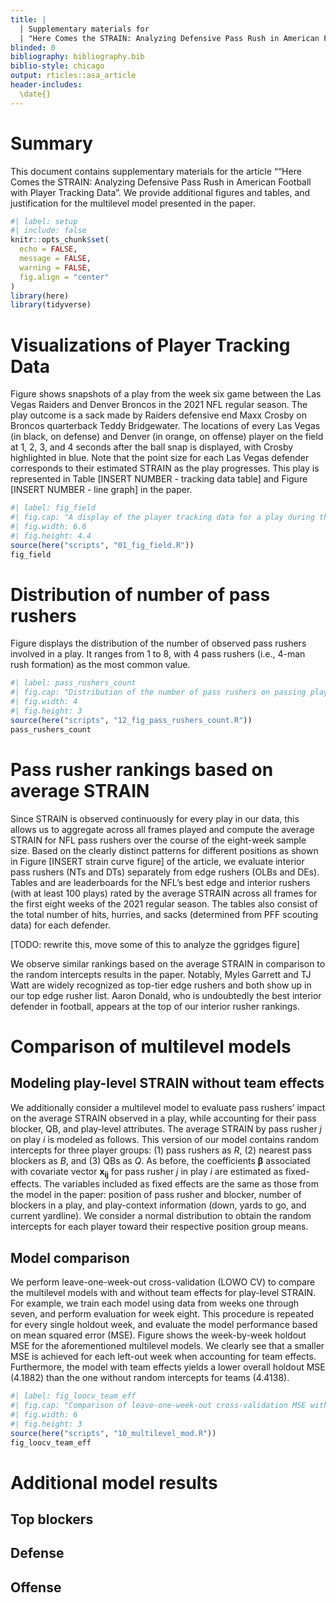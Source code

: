 ```yaml
---
title: |
  | Supplementary materials for
  | "Here Comes the STRAIN: Analyzing Defensive Pass Rush in American Football with Player Tracking Data"
blinded: 0
bibliography: bibliography.bib
biblio-style: chicago
output: rticles::asa_article
header-includes:
  \date{}
---
```


\spacingset{1.45}

# Summary

This document contains supplementary materials for the article ""Here Comes the STRAIN: Analyzing Defensive Pass Rush in American Football with Player Tracking Data".
We provide additional figures and tables, and justification for the multilevel model presented in the paper.

```r
#| label: setup
#| include: false
knitr::opts_chunk$set(
  echo = FALSE,
  message = FALSE,
  warning = FALSE,
  fig.align = "center"
)
library(here)
library(tidyverse)
```

# Visualizations of Player Tracking Data

Figure \ref{fig:fig_field} shows snapshots of a play from the week six game between the Las Vegas Raiders and Denver Broncos in the 2021 NFL regular season.
The play outcome is a sack made by Raiders defensive end Maxx Crosby on Broncos quarterback Teddy Bridgewater.
The locations of every Las Vegas (in black, on defense) and Denver (in orange, on offense) player on the field at 1, 2, 3, and 4 seconds after the ball snap is displayed, with Crosby highlighted in blue.
Note that the point size for each Las Vegas defender corresponds to their estimated STRAIN as the play progresses.
This play is represented in Table [INSERT NUMBER - tracking data table] and Figure [INSERT NUMBER - line graph] in the paper.

```r
#| label: fig_field
#| fig.cap: "A display of the player tracking data for a play during the Las Vegas Raiders (defense, in black) versus Denver Broncos (offense, in orange) NFL game on October 17, 2021. Raiders DE Maxx Crosby is highlighted in blue. For each Raiders defender, the point size indicates their individual STRAIN value, with larger points suggesting larger STRAIN. Snapshots are captured at 1, 2, 3, and 4 seconds after the ball snap."
#| fig.width: 6.6
#| fig.height: 4.4
source(here("scripts", "01_fig_field.R"))
fig_field
```

# Distribution of number of pass rushers

Figure \ref{fig:pass_rushers_count} displays the distribution of the number of observed pass rushers involved in a play.
It ranges from 1 to 8, with 4 pass rushers (i.e., 4-man rush formation) as the most common value.

```r
#| label: pass_rushers_count
#| fig.cap: "Distribution of the number of pass rushers on passing plays."
#| fig.width: 4
#| fig.height: 3
source(here("scripts", "12_fig_pass_rushers_count.R"))
pass_rushers_count
```

# Pass rusher rankings based on average STRAIN

Since STRAIN is observed continuously for every play in our data, this allows us to aggregate across all frames played and compute the average STRAIN for NFL pass rushers over the course of the eight-week sample size.
Based on the clearly distinct patterns for different positions as shown in Figure [INSERT strain curve figure] of the article, we evaluate interior pass rushers (NTs and DTs) separately from edge rushers (OLBs and DEs).
Tables \ref{tab:edge} and \ref{tab:interior} are leaderboards for the NFL's best edge and interior rushers (with at least 100 plays) rated by the average STRAIN across all frames for the first eight weeks of the 2021 regular season.
The tables also consist of the total number of hits, hurries, and sacks (determined from PFF scouting data) for each defender.

<!-- Our results show many true positives with no surprises. -->
<!-- Rashan Gary, a young rusher with huge potential, ranks first among all pass rushers according to our metric over the period of time observed. -->

[TODO: rewrite this, move some of this to analyze the ggridges figure]


We observe similar rankings based on the average STRAIN in comparison to the random intercepts results in the paper.
Notably, Myles Garrett and TJ Watt are widely recognized as top-tier edge rushers and both show up in our top edge rusher list.
Aaron Donald, who is undoubtedly the best interior defender in football, appears at the top of our interior rusher rankings.

<!-- Our results are mostly consistent with conventional rankings of rushers. -->
<!-- Moreover, our leaderboards largely match the rankings of experts in the field. -->
<!-- For instance, there is considerable overlap between our lists and PFF's edge [@Monson2022nfl] and interior [@Linsey2022nfl] rusher rankings released after the 2021 season. -->
<!-- This ultimately lends credibility to our proposed metric STRAIN as a measure of pass rushing effectiveness. -->

\begin{table}
\caption{Top 10 edge rushers (with at least 100 snaps played) according to the average STRAIN across all frames played. \label{tab:edge}}
\centering
\begin{tabular}{rlllrrrrr}
\hline
Rank & Player & Team & Position & Snaps & Hits & Hurries & Sacks & $\overline{\text{STRAIN}}$ \\
\hline
1 & Rashan Gary & GB & OLB & 176 & 10 & 25 & 5 & 2.82 \\ 
2 & Leonard Floyd & LA & OLB & 185 & 2 & 25 & 8 & 2.80 \\ 
3 & Justin Houston & BAL & OLB & 132 & 8 & 8 & 4 & 2.78 \\ 
4 & Myles Garrett & CLE & DE & 197 & 9 & 29 & 12 & 2.75 \\ 
5 & Von Miller & DEN & OLB & 145 & 4 & 21 & 5 & 2.75 \\ 
6 & T.J. Watt & PIT & OLB & 147 & 6 & 9 & 8 & 2.71 \\ 
7 & Yannick Ngakoue & LV & DE & 175 & 6 & 20 & 4 & 2.70 \\ 
8 & Alex Highsmith & PIT & OLB & 129 & 4 & 7 & 2 & 2.65 \\ 
9 & Preston Smith & GB & OLB & 124 & 4 & 8 & 2 & 2.61 \\ 
10 & Randy Gregory & DAL & DE & 134 & 7 & 19 & 5 & 2.58 \\ 
\hline
\end{tabular}
\end{table}

<!-- 11 & Joey Bosa & LAC & OLB & 160 & 5 & 21 & 4 & 2.58 \\  -->
<!-- 12 & Darrell Taylor & SEA & DE & 107 & 5 & 9 & 3 & 2.57 \\  -->
<!-- 13 & Josh Sweat & PHI & DE & 159 & 4 & 14 & 5 & 2.57 \\  -->
<!-- 14 & Maxx Crosby & LV & DE & 198 & 12 & 30 & 7 & 2.56 \\  -->
<!-- 15 & Markus Golden & ARI & OLB & 164 & 5 & 14 & 5 & 2.50 \\  -->

\begin{table}
\caption{Top 10 interior rushers (with at least 100 snaps played) according to the average STRAIN across all frames played. \label{tab:interior}}
\centering
\begin{tabular}{rlllrrrrr}
\hline
Rank & Player & Team & Position & Snaps & Hits & Hurries & Sacks & $\overline{\text{STRAIN}}$ \\
\hline
1 & Aaron Donald & LA & DT & 239 & 8 & 24 & 6 & 1.67 \\ 
2 & Solomon Thomas & LV & DT & 115 & 7 & 11 & 3 & 1.51 \\ 
3 & Quinton Jefferson & LV & DT & 144 & 6 & 8 & 3 & 1.46 \\ 
4 & Chris Jones & KC & DT & 139 & 3 & 18 & 3 & 1.42 \\ 
5 & DeForest Buckner & IND & DT & 198 & 4 & 18 & 4 & 1.26 \\ 
6 & Cameron Heyward & PIT & DT & 188 & 2 & 22 & 3 & 1.25 \\ 
7 & Javon Hargrave & PHI & DT & 156 & 6 & 15 & 5 & 1.24 \\ 
8 & Jerry Tillery & LAC & DT & 171 & 4 & 7 & 3 & 1.16 \\ 
9 & Ed Oliver & BUF & DT & 133 & 4 & 12 & 1 & 1.15 \\ 
10 & Osa Odighizuwa & DAL & DT & 162 & 3 & 18 & 3 & 1.13 \\ 
\hline
\end{tabular}
\end{table}

<!-- 11 & Greg Gaines & LA & NT & 111 & 2 & 13 & 2 & 1.11 \\  -->
<!-- 12 & Leonard Williams & NYG & DT & 226 & 4 & 14 & 6 & 1.03 \\  -->
<!-- 13 & Christian Barmore & NE & DT & 166 & 5 & 17 & 1 & 1.02 \\  -->
<!-- 14 & Vita Vea & TB & NT & 184 & 6 & 12 & 1 & 1.01 \\  -->
<!-- 15 & B.J. Hill & CIN & DT & 123 & 3 & 4 & 3 & 0.96 \\  -->

# Comparison of multilevel models

## Modeling play-level STRAIN without team effects

We additionally consider a multilevel model to evaluate pass rushers' impact on the average STRAIN observed in a play, while accounting for their pass blocker, QB, and play-level attributes.
The average STRAIN by pass rusher $j$ on play $i$ is modeled as follows.
\begin{equation*}
\begin{aligned}
\overline{\text{STRAIN}}_{ij} &\sim N(R_{j[i]} + B_{b[ij]} + Q_{q[i]} + \mathbf{x_{ij}} \boldsymbol{\beta}, \sigma^2), \text{ for } i = 1, \dots, n \text{ plays} \\
R_{j} &\sim N(\mu_R, \sigma^2_R), \text{ for } j = 1, \cdots, \text{ \# of pass rushers}, \\
B_{b} &\sim N(\mu_B, \sigma^2_B), \text{ for } b = 1, \cdots, \text{ \# of pass blockers}, \\
Q_{q} &\sim N(\mu_Q, \sigma^2_Q), \text{ for } q = 1, \cdots, \text{ \# of QBs}.
\end{aligned}
\end{equation*}
This version of our model contains random intercepts for three player groups: (1) pass rushers as $R$, (2) nearest pass blockers as $B$, and (3) QBs as $Q$.
As before, the coefficients $\boldsymbol \beta$ associated with covariate vector $\mathbf{x_{ij}}$ for pass rusher $j$ in play $i$ are estimated as fixed-effects. 
The variables included as fixed effects are the same as those from the model in the paper: position of pass rusher and blocker, number of blockers in a play, and play-context information (down, yards to go, and current yardline).
We consider a normal distribution to obtain the random intercepts for each player toward their respective position group means.


## Model comparison

We perform leave-one-week-out cross-validation (LOWO CV) to compare the multilevel models with and without team effects for play-level STRAIN.
For example, we train each model using data from weeks one through seven, and perform evaluation for week eight.
This procedure is repeated for every single holdout week, and evaluate the model performance based on mean squared error (MSE).
Figure \ref{fig:fig_loocv_team_eff} shows the week-by-week holdout MSE for the aforementioned multilevel models.
We clearly see that a smaller MSE is achieved for each left-out week when accounting for team effects.
Furthermore, the model with team effects yields a lower overall holdout MSE ($4.1882$) than the one without random intercepts for teams ($4.4138$).

```r
#| label: fig_loocv_team_eff
#| fig.cap: "Comparison of leave-one-week-out cross-validation MSE with $\\pm 2$ standard error bounds for multilevel models with and without team effects."
#| fig.width: 6
#| fig.height: 3
source(here("scripts", "10_multilevel_mod.R"))
fig_loocv_team_eff
```

# Additional model results

## Top blockers

## Defense

## Offense
